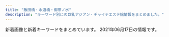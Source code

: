 ```yaml
---
title: "飯田橋・水道橋・御茶ノ水"
description: "キーワード別にの巨乳アジアン・チャイナエステ嬢情報をまとめました。"
---
```


新着画像と新着キーワードをまとめています。
2021年06月17日の情報です。

<DmmAffiliateIns />
<KeywordTable
  shops={
    [
    {
        "url": "https://izumi-esthe.tokyo/",
        "name": "\u7652\u3057\u306e\u6cc9",
        "img_links": [
            "https://izumi-esthe.tokyo/wp-content/uploads/2021/05/7675621789iyashinoizumi.jpg",
            "https://izumi-esthe.tokyo/wp-content/uploads/2021/02/999iyashinoizumi-1.jpg",
            "https://izumi-esthe.tokyo/wp-content/uploads/2021/02/77iyashinoizumi.jpg",
            "https://izumi-esthe.tokyo/wp-content/uploads/2021/06/2121iyashinoizumi.jpg",
            "https://izumi-esthe.tokyo/wp-content/uploads/2021/05/982716ttiyashinoizumi.jpg",
            "https://izumi-esthe.tokyo/wp-content/uploads/2021/05/6754iyashinoizumi.jpg",
            "https://izumi-esthe.tokyo/wp-content/themes/este/img/top-img01b.png",
            "https://izumi-esthe.tokyo/wp-content/uploads/2021/02/3111iyashinoizumi.jpg",
            "https://izumi-esthe.tokyo/wp-content/themes/este/img/top-img01a.png",
            "https://izumi-esthe.tokyo/wp-content/uploads/2021/02/3serdtfygui.jpg",
            "https://izumi-esthe.tokyo/wp-content/themes/este/img/2.jpg",
            "https://izumi-esthe.tokyo/wp-content/uploads/2021/02/5432111iyashinoizumi.jpg",
            "https://izumi-esthe.tokyo/wp-content/uploads/2021/02/211iyashinoizumi.jpg",
            "https://izumi-esthe.tokyo/wp-content/uploads/2021/02/897s6aiyashinoizumi-1.jpg",
            "https://izumi-esthe.tokyo/wp-content/uploads/2021/02/2iyashinoizumi.jpg",
            "https://izumi-esthe.tokyo/wp-content/themes/este/img/top-img03.png",
            "https://izumi-esthe.tokyo/wp-content/themes/este/img/6.jpg",
            "https://izumi-esthe.tokyo/wp-content/uploads/2021/02/8765421iyashinoizumi.jpg",
            "https://izumi-esthe.tokyo/wp-content/themes/este/img/tel_footer.png",
            "https://izumi-esthe.tokyo/wp-content/uploads/2021/02/1111iyashinoizumi.jpg",
            "https://izumi-esthe.tokyo/wp-content/uploads/2021/02/876521iyashinoizumi-1.jpg",
            "https://izumi-esthe.tokyo/wp-content/themes/este/img/top-img04.png",
            "https://izumi-esthe.tokyo/wp-content/themes/este/img/5.jpg",
            "https://izumi-esthe.tokyo/wp-content/uploads/2021/05/34567897867iyashinoizumi.jpg",
            "https://izumi-esthe.tokyo/wp-content/uploads/2021/02/121dfghiyashinoizumi-1.jpg",
            "https://izumi-esthe.tokyo/wp-content/themes/este/img/tel_header.png",
            "https://izumi-esthe.tokyo/wp-content/uploads/2021/02/2221iyashinoizumi.jpg",
            "https://izumi-esthe.tokyo/wp-content/uploads/2021/02/1iyashinoizumi.jpg",
            "https://izumi-esthe.tokyo/wp-content/uploads/2021/02/8765iyashinoizumi.jpg",
            "https://izumi-esthe.tokyo/wp-content/uploads/2021/02/1iyashinoizumi-1.jpg",
            "https://izumi-esthe.tokyo/wp-content/themes/este/img/3.jpg",
            "https://izumi-esthe.tokyo/wp-content/uploads/2021/02/98767689iyashinoizumi.jpg",
            "https://izumi-esthe.tokyo/wp-content/themes/este/img/call.png",
            "https://izumi-esthe.tokyo/wp-content/uploads/2021/03/312121iyashinoizumi.jpg",
            "https://izumi-esthe.tokyo/wp-content/uploads/2021/02/15drtyfugihoas-1.jpg",
            "https://izumi-esthe.tokyo/wp-content/uploads/2021/02/999iyashinoizumi.jpg",
            "https://izumi-esthe.tokyo/wp-content/themes/este/img/4.jpg",
            "https://izumi-esthe.tokyo/wp-content/uploads/2021/02/9876iyashinoizumi.jpg",
            "https://izumi-esthe.tokyo/wp-content/themes/este/img/top-img01.png",
            "https://izumi-esthe.tokyo/wp-content/uploads/2021/02/iyashinoizumi.jpg",
            "https://izumi-esthe.tokyo/wp-content/uploads/2021/02/1111iyashinoizumi-2.jpg",
            "https://izumi-esthe.tokyo/wp-content/themes/este/img/1.jpg",
            "https://izumi-esthe.tokyo/wp-content/uploads/2021/04/WechatIMG866.jpeg",
            "https://izumi-esthe.tokyo/wp-content/uploads/2021/02/3111112iyashinoizumi.jpg",
            "https://izumi-esthe.tokyo/wp-content/themes/este/img/top-img02f.png",
            "https://izumi-esthe.tokyo/wp-content/uploads/2021/02/9087saiyashinoizumi.jpg",
            "https://izumi-esthe.tokyo/wp-content/uploads/2021/02/121iyashinoizumi.jpg"
        ],
        "station": "\u5c0f\u5ddd\u753a\u99c5B5\u51fa\u53e3",
        "keywords": {
            "D": 40,
            "E": 19,
            "C": 16
        }
    },
    {
        "url": "http://yu.xyz.mn/",
        "img_links": [
            "http://yu.xyz.mn/images/room3.jpg",
            "http://yu.xyz.mn/images/s_staff.jpg",
            "http://yu.xyz.mn/images/ac6.jpg",
            "http://yu.xyz.mn/photos/sites/91/2020/04/2020040807282190.jpg",
            "http://yu.xyz.mn/images/s_shedule.jpg",
            "http://yu.xyz.mn/images/ac2.jpg",
            "http://yu.xyz.mn/images/s_news.jpg",
            "http://yu.xyz.mn/images/mobile.jpg",
            "http://yu.xyz.mn/images/ac4.jpg",
            "http://yu.xyz.mn/photos/sites/91/2019/12/2019122702252767.jpg",
            "http://yu.xyz.mn/photos/sites/91/2021/01/2021012205451889.jpg",
            "http://yu.xyz.mn/images/room1.jpg",
            "http://yu.xyz.mn/images/room4.jpg",
            "http://yu.xyz.mn/images/ac5.jpg",
            "http://yu.xyz.mn/photos/sites/91/2020/02/2020022305370017.jpg",
            "http://yu.xyz.mn/photos/sites/91/2019/12/2019122901424384.jpg",
            "http://yu.xyz.mn/images/top.jpg",
            "http://yu.xyz.mn/images/ac3.jpg",
            "http://yu.xyz.mn/photos/sites/91/2019/12/2019122702252691.jpg",
            "http://yu.xyz.mn/images/room2.jpg",
            "http://yu.xyz.mn/images/ac1.jpg"
        ],
        "name": "\u60a0 \u3086\u3046",
        "station": "JR\u6c34\u9053\u6a4b\u99c5\u897f\u53e3",
        "keywords": {
            "87": 7,
            "85": 21,
            "C": 20,
            "84": 7,
            "86": 7,
            "D": 35
        }
    },
    {
        "keywords": {
            "F": 6,
            "84": 2,
            "E": 2,
            "89": 6,
            "D": 16,
            "85": 6,
            "88": 4,
            "83": 6
        },
        "img_links": [
            "http://venus.tyo.cm/images/room6.jpg",
            "http://venus.tyo.cm/images/room5.jpg",
            "http://venus.tyo.cm/images/room2.jpg",
            "http://venus.tyo.cm/photos/sites/40/2020/08/2020083109075784.jpeg",
            "http://venus.tyo.cm/images/room4.jpg",
            "http://venus.tyo.cm/photos/sites/40/2021/05/202105220805459.jpeg",
            "http://venus.tyo.cm/photos/sites/40/2021/05/2021052208041450.jpeg",
            "http://venus.tyo.cm/photos/sites/40/2021/05/2021052208053057.jpeg",
            "http://venus.tyo.cm/images/pagetop.png",
            "http://venus.tyo.cm/photos/sites/40/2021/05/2021052208051451.jpeg",
            "http://venus.tyo.cm/images/room1.jpg",
            "http://venus.tyo.cm/images/top.png",
            "http://venus.tyo.cm/photos/sites/40/2020/08/2020083109075848.jpeg",
            "http://venus.tyo.cm/photos/sites/40/2020/08/2020083109075883.jpeg",
            "http://venus.tyo.cm/photos/sites/40/2021/05/2021052208353844.jpeg",
            "http://venus.tyo.cm/photos/sites/40/2020/08/2020083109075912.jpeg",
            "http://venus.tyo.cm/images/spmainimg.jpg",
            "http://venus.tyo.cm/images/room3.jpg",
            "http://venus.tyo.cm/photos/sites/40/2021/05/2021052208382514.jpeg",
            "http://venus.tyo.cm/images/mainimg.jpg",
            "http://venus.tyo.cm/photos/sites/40/2021/05/2021052208043246.jpeg"
        ],
        "url": "http://venus.tyo.cm/",
        "station": "JR\u6c34\u9053\u6a4b\u99c5\u6771\u53e3",
        "name": "\u30d3\u30fc\u30ca\u30b9"
    },
    {
        "img_links": [
            "https://suidobashi-mensesthe.com/icon/google_plus.png",
            "https://suidobashi-mensesthe.com/room/4-s.jpg",
            "https://suidobashi-mensesthe.com/images/header3.png",
            "https://suidobashi-mensesthe.com/staff/0.jpg",
            "https://suidobashi-mensesthe.com/images/main-sp.jpg",
            "https://suidobashi-mensesthe.com/room/6-s.jpg",
            "https://suidobashi-mensesthe.com/room/esthe3.jpg",
            "https://suidobashi-mensesthe.com/staff/3.jpg",
            "https://suidobashi-mensesthe.com/images/main1.jpg",
            "https://suidobashi-mensesthe.com/staff/midori-s1.jpg",
            "https://suidobashi-mensesthe.com/room/1-s.jpg",
            "https://suidobashi-mensesthe.com/staff/rina-s1.jpg",
            "https://suidobashi-mensesthe.com/staff/yui-l1.jpg",
            "https://suidobashi-mensesthe.com/images/covit19-2.jpg",
            "https://suidobashi-mensesthe.com/staff/midori-s3.jpg",
            "https://suidobashi-mensesthe.com/staff/midori-l2.jpg",
            "https://suidobashi-mensesthe.com/images/footer-r.png",
            "https://suidobashi-mensesthe.com/room/3-l.jpg",
            "https://suidobashi-mensesthe.com/staff/6.jpg",
            "https://suidobashi-mensesthe.com/images/flower.png",
            "https://suidobashi-mensesthe.com/icon/facebook.png",
            "https://suidobashi-mensesthe.com/room/2-s.jpg",
            "https://suidobashi-mensesthe.com/room/6-l.jpg",
            "https://suidobashi-mensesthe.com/staff/1.jpg",
            "https://suidobashi-mensesthe.com/room/4-l.jpg",
            "https://suidobashi-mensesthe.com/room/5-l.jpg",
            "https://suidobashi-mensesthe.com/images/prin-video2.jpg",
            "https://suidobashi-mensesthe.com/room/5-s.jpg",
            "https://suidobashi-mensesthe.com/room/esthe2.jpg",
            "https://suidobashi-mensesthe.com/images/qrcode.png",
            "https://suidobashi-mensesthe.com/images/clear.png",
            "https://suidobashi-mensesthe.com/images/footer-l.png",
            "https://suidobashi-mensesthe.com/staff/yui-s1.jpg",
            "https://suidobashi-mensesthe.com/button/home.png",
            "https://suidobashi-mensesthe.com/room/2-l.jpg",
            "https://suidobashi-mensesthe.com/staff/midori-l1.jpg",
            "https://suidobashi-mensesthe.com/button/staff.png",
            "https://suidobashi-mensesthe.com/staff/yui-s3.jpg",
            "https://suidobashi-mensesthe.com/button/blog.png",
            "https://suidobashi-mensesthe.com/room/3-s.jpg",
            "https://suidobashi-mensesthe.com/staff/yui-l3.jpg",
            "https://suidobashi-mensesthe.com/staff/rina-l1.jpg",
            "https://suidobashi-mensesthe.com/icon/line.png",
            "https://suidobashi-mensesthe.com/room/1-l.jpg",
            "https://suidobashi-mensesthe.com/staff/2.jpg",
            "https://suidobashi-mensesthe.com/staff/midori-s2.jpg",
            "https://suidobashi-mensesthe.com/images/covit19.jpg",
            "https://suidobashi-mensesthe.com/room/esthe1.jpg",
            "https://suidobashi-mensesthe.com/staff/midori-l3.jpg",
            "https://suidobashi-mensesthe.com/staff/yui-l2.jpg",
            "https://suidobashi-mensesthe.com/staff/yui-s2.jpg",
            "https://suidobashi-mensesthe.com/mens-esthe-massage/2021/04/20/rina-s1.jpg",
            "https://suidobashi-mensesthe.com/icon/twitter.png"
        ],
        "url": "https://suidobashi-mensesthe.com/",
        "keywords": {},
        "station": "JR\u6c34\u9053\u6a4b\u99c5\u897f\u53e3",
        "name": "\u30d7\u30ea\u30f3"
    },
    {
        "keywords": {
            "C": 7
        },
        "station": "\u795e\u4fdd\u753a\u99c5A7\u51fa\u53e3",
        "name": "\u30e9\u30d4\u30b9",
        "img_links": [
            "http://rapisu.tokyo/images/end.png",
            "http://rapisu.tokyo/images/tiao.png",
            "http://rapisu.tokyo/images/meihui.jpg",
            "http://rapisu.tokyo/images/mika.jpg",
            "http://rapisu.tokyo/images/top.png",
            "http://rapisu.tokyo/images/mobile.png",
            "http://rapisu.tokyo/images/r2.jpg",
            "http://rapisu.tokyo/images/r1.jpg",
            "http://rapisu.tokyo/images/r3.jpg",
            "http://rapisu.tokyo/images/flash.jpg",
            "http://rapisu.tokyo/images/zi_staff.png",
            "http://rapisu.tokyo/images/flash1.jpg",
            "http://rapisu.tokyo/images/g0.jpg"
        ],
        "url": "http://rapisu.tokyo/"
    },
    {
        "url": "http://jinbocho.xyz/",
        "name": "\u306f\u306a\u3073",
        "station": "\u795e\u4fdd\u753a\u99c5A5\u51fa\u53e3",
        "keywords": {},
        "img_links": [
            "http://jinbocho.xyz/images/mi.jpg",
            "http://jinbocho.xyz/images/left3.png",
            "http://jinbocho.xyz/images/yuki.jpg",
            "http://jinbocho.xyz/images/g1.jpg",
            "http://jinbocho.xyz/images/zi.png",
            "http://jinbocho.xyz/images/r3.jpg",
            "http://jinbocho.xyz/images/top2.jpg",
            "http://jinbocho.xyz/images/gr.jpg",
            "http://jinbocho.xyz/images/a2.jpg",
            "http://jinbocho.xyz/images/g9.jpg",
            "http://jinbocho.xyz/images/new-tit.png",
            "http://jinbocho.xyz/images/s_staff.png",
            "http://jinbocho.xyz/images/r2.jpg",
            "http://jinbocho.xyz/images/z2.jpg",
            "http://jinbocho.xyz/images/g10.jpg",
            "http://jinbocho.xyz/images/z1.jpg",
            "http://jinbocho.xyz/images/a4.jpg",
            "http://jinbocho.xyz/images/r6.jpg",
            "http://jinbocho.xyz/images/r4.jpg",
            "http://jinbocho.xyz/images/g7.jpg",
            "http://jinbocho.xyz/images/haru.jpg",
            "http://jinbocho.xyz/images/a5.jpg",
            "http://jinbocho.xyz/images/mika.jpg",
            "http://jinbocho.xyz/images/g0.jpg",
            "http://jinbocho.xyz/images/a1.jpg",
            "http://jinbocho.xyz/images/miki.jpg",
            "http://jinbocho.xyz/images/r1.jpg",
            "http://jinbocho.xyz/images/r5.jpg",
            "http://jinbocho.xyz/images/new-tit3.png",
            "http://jinbocho.xyz/images/gb01.png",
            "http://jinbocho.xyz/images/g2.jpg",
            "http://jinbocho.xyz/images/g8.jpg",
            "http://jinbocho.xyz/images/a3.jpg",
            "http://jinbocho.xyz/images/face.png",
            "http://jinbocho.xyz/images/mobile.png",
            "http://jinbocho.xyz/images/yuk.jpg",
            "http://jinbocho.xyz/images/top1.jpg"
        ]
    },
    {
        "keywords": {},
        "url": "http://www.pilink.xyz/",
        "img_links": [
            "http://www.pilink.xyz/style/sm.jpg",
            "http://www.pilink.xyz/style/concept.jpg",
            "http://www.pilink.xyz/uploads/210420/1-21042015013J02.jpg",
            "http://www.pilink.xyz/style/ta.jpg",
            "http://www.pilink.xyz/uploads/210420/1-210420150221a8.jpg",
            "http://www.pilink.xyz/style/staff_t.jpg",
            "http://www.pilink.xyz/uploads/210420/1-210420151411422.png",
            "http://www.pilink.xyz/style/head1.jpg",
            "http://www.pilink.xyz/uploads/181018/rec2.png",
            "http://www.pilink.xyz/uploads/181018/sys2.jpg",
            "http://www.pilink.xyz/style/line.png",
            "http://www.pilink.xyz/style/news.jpg",
            "http://www.pilink.xyz/style/mobile.jpg"
        ],
        "name": "\u30c1\u30e5\u30fc\u30ea\u30c3\u30d7",
        "station": "JR\u6c34\u9053\u6a4b\u99c5\u6771\u53e3"
    },
    {
        "station": "\u725b\u8fbc\u795e\u697d\u5742\u99c5A2\u51fa\u53e3",
        "img_links": [
            "https://raku-relax.tokyo/wp-content/uploads/2020/04/siuaytfsa.jpg",
            "https://raku-relax.tokyo/wp-content/themes/este/img/tel_header.png",
            "https://raku-relax.tokyo/wp-content/uploads/2021/04/98976890rakura.jpg",
            "https://raku-relax.tokyo/wp-content/uploads/2018/12/4567rakura.jpg",
            "https://raku-relax.tokyo/wp-content/themes/este/img/1.jpg",
            "https://raku-relax.tokyo/wp-content/themes/este/img/tel.png",
            "https://raku-relax.tokyo/wp-content/uploads/2020/10/ertyurakura.jpg",
            "https://raku-relax.tokyo/wp-content/uploads/2021/01/1211rakura.jpg",
            "https://raku-relax.tokyo/wp-content/themes/este/img/top-img01.png",
            "https://raku-relax.tokyo/wp-content/uploads/2021/05/8976251rakura.jpg",
            "https://raku-relax.tokyo/wp-content/themes/este/img/top-img04.png",
            "https://raku-relax.tokyo/wp-content/themes/este/img/4.jpg",
            "https://raku-relax.tokyo/wp-content/uploads/2020/11/9897621rakura.jpg",
            "https://raku-relax.tokyo/wp-content/themes/este/img/tel_footer.png",
            "https://raku-relax.tokyo/wp-content/uploads/2021/04/8721rakura.jpg",
            "https://raku-relax.tokyo/wp-content/themes/este/img/2.jpg",
            "https://raku-relax.tokyo/wp-content/uploads/2020/11/oiuarakura.jpg",
            "https://raku-relax.tokyo/wp-content/uploads/2020/01/y45a121.jpg",
            "https://raku-relax.tokyo/wp-content/uploads/2020/10/28917rakura.jpg",
            "https://raku-relax.tokyo/wp-content/themes/este/img/top-img03.png",
            "https://raku-relax.tokyo/wp-content/uploads/2018/12/satfuygihoj.jpg",
            "https://raku-relax.tokyo/wp-content/themes/este/img/top-img02.png",
            "https://raku-relax.tokyo/wp-content/themes/este/img/3.jpg",
            "https://raku-relax.tokyo/wp-content/themes/este/img/tel02.png",
            "https://raku-relax.tokyo/wp-content/uploads/2020/04/1234sertdyf.jpg",
            "https://raku-relax.tokyo/wp-content/themes/este/img/tel03.png",
            "https://raku-relax.tokyo/wp-content/uploads/2020/01/897sarakura.jpg",
            "https://raku-relax.tokyo/wp-content/themes/este/img/top-img05.png"
        ],
        "keywords": {
            "C": 26,
            "E": 6,
            "D": 13
        },
        "name": "\u697d\u697d",
        "url": "https://raku-relax.tokyo/"
    },
    {
        "station": "JR\u6c34\u9053\u6a4b\u99c5\u897f\u53e3",
        "name": "Lime",
        "img_links": [
            "http://sln-relax.com/scdl/staff/10021.jpg",
            "http://sln-relax.com/scdl/staff/10071.jpg",
            "http://sln-relax.com/i/files/girl02.jpg",
            "http://sln-relax.com/img/ttl_staff.png",
            "http://sln-relax.com/scdl/staff/10031.jpg",
            "http://sln-relax.com/i/files/girl01.jpg",
            "http://sln-relax.com/img/ttl_mobile.jpg",
            "http://sln-relax.com/img/ttl_tnew.jpg",
            "http://sln-relax.com/img/ttl_concept.jpg",
            "http://sln-relax.com/scdl/staff/10011.jpg",
            "http://sln-relax.com/pic/topimg2.jpg",
            "http://sln-relax.com/i/files/homeimg.jpg",
            "http://sln-relax.com/pic/topimg3.jpg",
            "http://sln-relax.com/img/ttl_rec.jpg",
            "http://sln-relax.com/pic/topimg1.jpg",
            "http://sln-relax.com/pic/head.png",
            "http://sln-relax.com/scdl/staff/10041.jpg",
            "http://sln-relax.com/img/att.jpg",
            "http://sln-relax.com/scdl/staff/10051.jpg",
            "http://sln-relax.com/scdl/staff/10061.jpg",
            "http://sln-relax.com/scdl/staff/10081.jpg"
        ],
        "keywords": {
            "C": 17
        },
        "url": "http://sln-relax.com/"
    },
    {
        "url": "http://aromalucky.xyz/",
        "img_links": [
            "https://i2.wp.com/aromalucky.xyz/wp-content/uploads/2017/12/03-1.jpg",
            "https://i1.wp.com/aromalucky.xyz/wp-content/uploads/2019/05/16.jpg",
            "https://i2.wp.com/aromalucky.xyz/wp-content/uploads/2017/12/08.jpg",
            "https://i1.wp.com/aromalucky.xyz/wp-content/uploads/2019/10/20.jpg",
            "https://i2.wp.com/aromalucky.xyz/wp-content/uploads/2019/04/14.jpg",
            "https://i2.wp.com/aromalucky.xyz/wp-content/uploads/2019/04/12.jpg",
            "https://i0.wp.com/aromalucky.xyz/wp-content/uploads/2019/05/02.png",
            "https://i0.wp.com/aromalucky.xyz/wp-content/uploads/2019/04/13.jpg",
            "https://i0.wp.com/aromalucky.xyz/wp-content/uploads/2019/05/15.jpg",
            "http://aromalucky.xyz/wp-content/uploads/2019/05/01_02.png",
            "https://i2.wp.com/aromalucky.xyz/wp-content/uploads/2019/05/03.png",
            "https://i2.wp.com/aromalucky.xyz/wp-content/uploads/2020/09/21.jpg",
            "https://i0.wp.com/aromalucky.xyz/wp-content/uploads/2017/12/05-1.jpg",
            "https://i2.wp.com/aromalucky.xyz/wp-content/uploads/2017/12/02.jpg",
            "https://i1.wp.com/aromalucky.xyz/wp-content/uploads/2017/12/04-1.jpg"
        ],
        "name": "\u30a2\u30ed\u30de\u30e9\u30c3\u30ad\u30fc",
        "station": "\u5c0f\u5ddd\u753a\u99c5B4",
        "keywords": {}
    }
]
}
/>
<DmmAffiliateScript />
